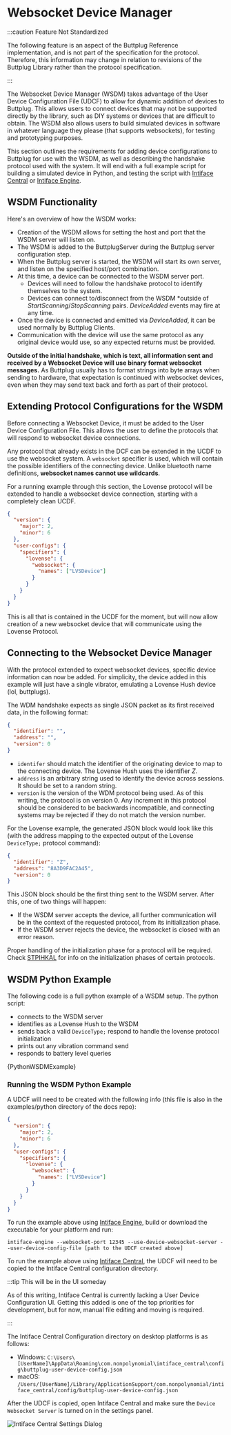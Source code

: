 
# Websocket Device Manager

:::caution Feature Not Standardized

The following feature is an aspect of the Buttplug Reference implementation, and is not part of the
specification for the protocol. Therefore, this information may change in relation to revisions of
the Buttplug Library rather than the protocol specification.

:::

The Websocket Device Manager (WSDM) takes advantage of the User Device Configuration File (UDCF) to
allow for dynamic addition of devices to Buttplug. This allows users to connect devices that may not
be supported directly by the library, such as DIY systems or devices that are difficult to obtain.
The WSDM also allows users to build simulated devices in software in whatever language they please
(that supports websockets), for testing and prototyping purposes.

This section outlines the requirements for adding device configurations to Buttplug for use with the
WSDM, as well as describing the handshake protocol used with the system. It will end with a full
example script for building a simulated device in Python, and testing the script with [Intiface
Central](https://intiface.com/central) or [Intiface Engine](https://intiface.com/engine).

## WSDM Functionality

Here's an overview of how the WSDM works:

- Creation of the WSDM allows for setting the host and port that the WSDM server will
  listen on.
- The WSDM is added to the ButtplugServer during the Buttplug server configuration step.
- When the Buttplug server is started, the WSDM will start its own server, and listen on the specified
  host/port combination.
- At this time, a device can be connected to the WSDM server port.
  - Devices will need to follow the handshake protocol to identify themselves to the system.
  - Devices can connect to/disconnect from the WSDM *outside of _StartScanning_/_StopScanning_
    pairs. _DeviceAdded_ events may fire at any time.
- Once the device is connected and emitted via _DeviceAdded_, it can be used normally by Buttplug
  Clients.
- Communication with the device will use the same protocol as any original device would use, so any
  expected returns must be provided.

**Outside of the initial handshake, which is text, all information sent and received by a Websocket
Device will use binary format websocket messages.** As Buttplug usually has to format strings into
byte arrays when sending to hardware, that expectation is continued with websocket devices, even
when they may send text back and forth as part of their protocol.

## Extending Protocol Configurations for the WSDM

Before connecting a Websocket Device, it must be added to the User Device Configuration File. This
allows the user to define the protocols that will respond to websocket device connections.

Any protocol that already exists in the DCF can be extended in the UCDF to use the websocket system.
A `websocket` specifier is used, which will contain the possible identifiers of the connecting
device. Unlike bluetooth name definitions, **websocket names cannot use wildcards**.

For a running example through this section, the Lovense protocol will be extended to handle a
websocket device connection, starting with a completely clean UCDF.

```json
{
  "version": {
    "major": 2,
    "minor": 6
  },
  "user-configs": {
    "specifiers": {
      "lovense": {
        "websocket": {
          "names": ["LVSDevice"]
        }
      }
    }
  }
}
```

This is all that is contained in the UCDF for the moment, but will now allow creation of a new
websocket device that will communicate using the Lovense Protocol.



## Connecting to the Websocket Device Manager

With the protocol extended to expect websocket devices, specific device information can now be
added. For simplicity, the device added in this example will just have a single vibrator, emulating
a Lovense Hush device (lol, buttplugs).

The WDM handshake expects as single JSON packet as its first received data, in the following format:

```json
{
  "identifier": "",
  "address": "",
  "version": 0
}
```

- `identifer` should match the identifier of the originating device to map to the connecting device.
  The Lovense Hush uses the identifier _Z_.
- `address` is an arbitrary string used to identify the device across sessions. It should be set to
  a random string.
- `version` is the version of the WDM protocol being used. As of this writing, the protocol is on
  version 0. Any increment in this protocol should be considered to be backwards incompatible, and
  connecting systems may be rejected if they do not match the version number.

For the Lovense example, the generated JSON block would look like this (with the address mapping to the expected output of the Lovense `DeviceType;` protocol command):

```json
{
  "identifier": "Z",
  "address": "8A3D9FAC2A45",
  "version": 0
}
```

This JSON block should be the first thing sent to the WSDM server. After this, one of two
things will happen:

- If the WSDM server accepts the device, all further communication will be in the context of the
  requested protocol, from its initialization phase.
- If the WSDM server rejects the device, the websocket is closed with an error reason.

Proper handling of the initialization phase for a protocol will be required. Check
[STPIHKAL](https://docs.buttplug.io/docs/stpihkal) for info on the initialization phases of certain
protocols.

## WSDM Python Example

The following code is a full python example of a WSDM setup. The python script:

- connects to the WSDM server
- identifies as a Lovense Hush to the WSDM
- sends back a valid `DeviceType;` respond to handle the lovense protocol initialization
- prints out any vibration command send
- responds to battery level queries


<CodeBlock language="python">{PythonWSDMExample}</CodeBlock>

### Running the WSDM Python Example

A UDCF will need to be created with the following info (this file is also in the examples/python directory of the docs repo):

```json
{
  "version": {
    "major": 2,
    "minor": 6
  },
  "user-configs": {
    "specifiers": {
      "lovense": {
        "websocket": {
          "names": ["LVSDevice"]
        }
      }
    }
  }
}
```

To run the example above using [Intiface Engine](https://github.com/intiface/intiface-engine), build or download the executable for your platform and run:

```
intiface-engine --websocket-port 12345 --use-device-websocket-server --user-device-config-file [path to the UDCF created above]
```

To run the example above using [Intiface Central](https://github.com/intiface/intiface-central), the UDCF will need to be copied to the Intiface Central configuration directory.

:::tip This will be in the UI someday

As of this writing, Intiface Central is currently lacking a User Device Configuration UI. Getting this added is one of the top priorities for development, but for now, manual file editing and moving is required.

:::

The Intiface Central Configuration directory on desktop platforms is as follows:

- Windows: `C:\Users\[UserName]\AppData\Roaming\com.nonpolynomial\intiface_central\config\buttplug-user-device-config.json`
- macOS: `/Users/[UserName]/Library/ApplicationSupport/com.nonpolynomial/intiface_central/config/buttplug-user-device-config.json`

After the UDCF is copied, open Intiface Central and make sure the `Device Websocket Server` is turned on in the settings panel.

![Intiface Central Settings Dialog](/img/dev-guide/inflating-buttplug/websocket-device-manager/intiface-central-wsdm.png)